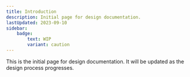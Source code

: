 ```yaml
---
title: Introduction
description: Initial page for design documentation.
lastUpdated: 2023-09-10
sidebar:
    badge:
        text: WIP
        variant: caution
---
```


This is the initial page for design documentation. It will be updated as the design process progresses.

<WorkInProgress section="design" />